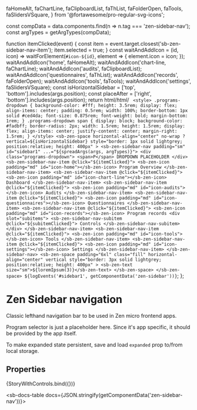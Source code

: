   faHomeAlt,
  faChartLine,
  faClipboardList,
  faThList,
  faFolderOpen,
  faTools,
  faSlidersVSquare,
} from '@fortawesome/pro-regular-svg-icons';

const compData = data.components.find(n => n.tag === 'zen-sidebar-nav');
const argTypes = getArgTypes(compData);

<Meta title="Navigation/Sidebar navigation/Sidebar navigation" component="zen-sidebar-nav" argTypes={argTypes} />

  function itemClicked(event) {
    const item = event.target.closest('sb-zen-sidebar-nav-item');
    item.selected = true;
  }
  const waitAndAddIcon = (id, icon) => waitForElement(`#icon-${id}`, element => {
    element.icon = icon;
  });
  waitAndAddIcon('home', faHomeAlt);
  waitAndAddIcon('chart-line, faChartLine);
  waitAndAddIcon('audits', faClipboardList);
  waitAndAddIcon('questionnaires', faThList);
  waitAndAddIcon('records', faFolderOpen);
  waitAndAddIcon('tools', faTools);
  waitAndAddIcon('settings', faSlidersVSquare);
  const isHorizontalSidebar = ['top', 'bottom'].includes(args.position);
  const placeAfter = ['right', 'bottom'].includes(args.position);
  return html/*html*/ ` <style>
      .programs-dropdown {
        background-color: #fff;
        height: 3.5rem;
        display: flex;
        align-items: center;
        padding: 0.5rem;
        width: 100%;
        border-bottom: 1px solid #ced4da;
        font-size: 0.875rem;
        font-weight: bold;
        margin-bottom: 1rem;
      }
      .programs-dropdown span {
        display: block;
        background-color: #fadbff;
        border-radius: 2px;
        width: 1.5rem;
        height: 1.5rem;
        display: flex;
        align-items: center;
        justify-content: center;
        margin-right: 1.5rem;
      }
    </style>
    <sb-zen-space
      horizontal-align="center"
      no-wrap
      ?vertical=${isHorizontalSidebar}
      style="border: 1px solid lightgrey; position:relative; height: 400px"
    >
      <sb-zen-sidebar-nav padding="sm" id="sidebar1" ...="${spreadArgs(args, argTypes)}">
        <div class="programs-dropdown">
          <span>P</span>
          DROPDOWN PLACEHOLDER
        </div>
        <sb-zen-sidebar-nav-item @click="${itemClicked}">
          <sb-zen-icon padding="md" id="icon-home"></sb-zen-icon>
          Program Overview
        </sb-zen-sidebar-nav-item>
        <sb-zen-sidebar-nav-item @click="${itemClicked}">
          <sb-zen-icon padding="md" id="icon-chart-line"></sb-zen-icon>
          Dashboard
        </sb-zen-sidebar-nav-item>
        <sb-zen-sidebar-nav-item @click="${itemClicked}">
          <sb-zen-icon padding="md" id="icon-audits"></sb-zen-icon>
          Audits
        </sb-zen-sidebar-nav-item>
        <sb-zen-sidebar-nav-item @click="${itemClicked}">
          <sb-zen-icon padding="md" id="icon-questionnaires"></sb-zen-icon>
          Questionnaires
        </sb-zen-sidebar-nav-item>
        <sb-zen-sidebar-nav-item @click="${itemClicked}">
          <sb-zen-icon padding="md" id="icon-records"></sb-zen-icon>
          Program records
          <div slot="subitems">
            <sb-zen-sidebar-nav-subitem @click="${subitemClicked}"> Controls </sb-zen-sidebar-nav-subitem>
          </div>
        </sb-zen-sidebar-nav-item>
        <sb-zen-sidebar-nav-item @click="${itemClicked}">
          <sb-zen-icon padding="md" id="icon-tools"></sb-zen-icon>
          Tools
        </sb-zen-sidebar-nav-item>
        <sb-zen-sidebar-nav-item @click="${itemClicked}">
          <sb-zen-icon padding="md" id="icon-settings"></sb-zen-icon>
          Settings
        </sb-zen-sidebar-nav-item>
      </sb-zen-sidebar-nav>
      <sb-zen-space
        padding="6xl"
        class="fill"
        horizontal-align="center"
        vertical
        style="border: 3px solid lightgrey; position:relative; height: 400px"
      >
        <sb-zen-text size="sm">${loremIpsum(3)}</sb-zen-text>
      </sb-zen-space>
    </sb-zen-space>
    ${logEvents('#sidebar1', getComponentData('zen-sidebar'))}`;
};

# Zen Sidebar navigation

Classic lefthand navigation bar to be used in Zen micro frontend apps.

Program selector is just a placeholder here. Since it's app specific,
it should be provided by the app itself.

To make expanded state persistent, save and load `expanded` prop to/from
local storage.

## Properties

<Canvas>
  <Story
    name="default"
    args={{
      ...getDefaultArgs(argTypes),
    }}
  >
    {StoryWithControls.bind({})}
  </Story>
</Canvas>

<ArgsTable story="default" />

<sb-docs-table docs={JSON.stringify(getComponentData('zen-sidebar-nav'))}></sb-docs-table>
